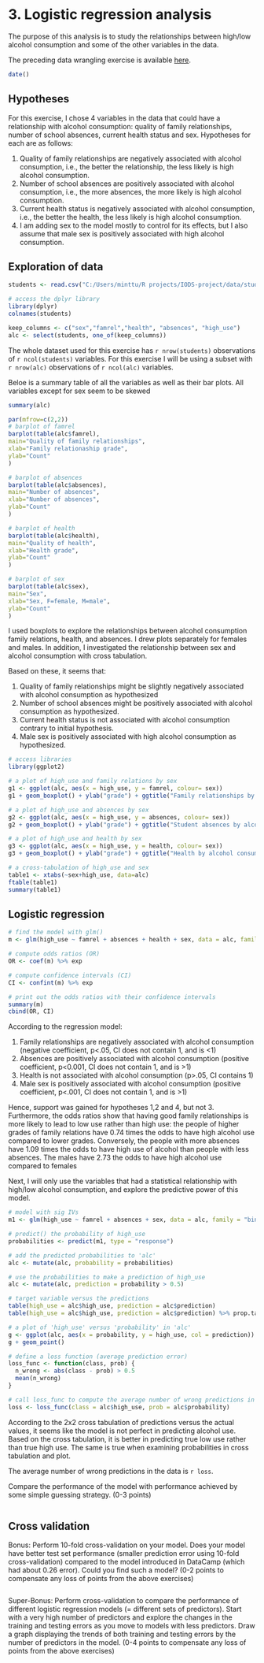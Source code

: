 # 3. Logistic regression analysis

The purpose of this analysis is to study the relationships between high/low alcohol consumption and some of the other variables in the data. 

The preceding data wrangling exercise is available <a href="https://github.com/palsola/IODS-project/blob/master/data/create_%20alc.R"> here<a/>.



```r
date()

```

## Hypotheses 

For this exercise, I chose 4 variables in the data that could have a relationship with alcohol consumption: quality of family relationships, number of school absences, current health status and sex. Hypotheses for each are as follows: 

1. Quality of family relationships are negatively associated with alcohol consumption, i.e., the better the relationship, the less likely is high alcohol consumption.
2. Number of school absences are positively associated with alcohol consumption, i.e., the more absences, the more likely is high alcohol consumption.
3. Current health status is negatively associated with alcohol consumption, i.e., the better the health, the less likely is high alcohol consumption.
4. I am adding sex to the model mostly to control for its effects, but I also assume that male sex is positively associated with high alcohol consumption.

## Exploration of data

```r
students <- read.csv("C:/Users/minttu/R projects/IODS-project/data/students.csv")

# access the dplyr library
library(dplyr)
colnames(students)

keep_columns <- c("sex","famrel","health", "absences", "high_use")
alc <- select(students, one_of(keep_columns))

```


The whole dataset used for this exercise has `r nrow(students)` observations of `r ncol(students)` variables. For this exercise I will be using a subset with `r nrow(alc)` observations of `r ncol(alc)` variables.

Beloe is a summary table of all the variables as well as their bar plots. All variables except for sex seem to be skewed

```r

summary(alc)

par(mfrow=c(2,2))
# barplot of famrel
barplot(table(alc$famrel),
main="Quality of family relationships",
xlab="Family relationaship grade",
ylab="Count"
)

# barplot of absences
barplot(table(alc$absences),
main="Number of absences",
xlab="Number of absences",
ylab="Count"
)

# barplot of health
barplot(table(alc$health),
main="Quality of health",
xlab="Health grade",
ylab="Count"
)

# barplot of sex
barplot(table(alc$sex),
main="Sex",
xlab="Sex, F=female, M=male",
ylab="Count"
)


```

I used boxplots to explore the relationships between alcohol consumption family relations, health, and absences. I drew plots separately for females and males. In addition, I investigated the relationship between sex and alcohol consumption with cross tabulation.

Based on these, it seems that:

1. Quality of family relationships might be slightly negatively associated with alcohol consumption as hypothesized
2. Number of school absences might be positively associated with alcohol consumption as hypothesized.
3. Current health status is not associated with alcohol consumption contrary to initial hypothesis.
4. Male sex is positively associated with high alcohol consumption as hypothesized.

```r

# access libraries
library(ggplot2)

# a plot of high_use and family relations by sex
g1 <- ggplot(alc, aes(x = high_use, y = famrel, colour= sex))
g1 + geom_boxplot() + ylab("grade") + ggtitle("Family relationships by alcohol consumption and sex")

# a plot of high_use and absences by sex
g2 <- ggplot(alc, aes(x = high_use, y = absences, colour= sex))
g2 + geom_boxplot() + ylab("grade") + ggtitle("Student absences by alcohol consumption and sex")

# a plot of high_use and health by sex
g3 <- ggplot(alc, aes(x = high_use, y = health, colour= sex))
g3 + geom_boxplot() + ylab("grade") + ggtitle("Health by alcohol consumption and sex")

# a cross-tabulation of high_use and sex
table1 <- xtabs(~sex+high_use, data=alc)
ftable(table1)
summary(table1)


```


## Logistic regression

```r


# find the model with glm()
m <- glm(high_use ~ famrel + absences + health + sex, data = alc, family = "binomial")

# compute odds ratios (OR)
OR <- coef(m) %>% exp

# compute confidence intervals (CI)
CI <- confint(m) %>% exp

# print out the odds ratios with their confidence intervals
summary(m)
cbind(OR, CI)


```
According to the regression model:

1. Family relationships are negatively associated with alcohol consumption (negative coefficient, p<.05, CI does not contain 1, and is <1)
2. Absences are positively associated with alcohol consumption (positive coefficient, p<0.001, CI does not contain 1, and is >1)
3. Health is not associated with alcohol consumption (p>.05, CI contains 1)
4. Male sex is positively associated with alcohol consumption (positive coefficient, p<.001, CI does not contain 1, and is >1)

Hence, support was gained for hypotheses 1,2 and 4, but not 3. Furthermore, the odds ratios show that having good family relationships is more likely to lead to low use rather than high use: the people of higher grades of family relations have 0.74 times the odds to have high alcohol use compared to lower grades. Conversely, the people with more absences have 1.09 times the odds to have high use of alcohol than people with less absences. The males have 2.73 the odds to have high alcohol use compared to females


Next, I will only use the variables that had a statistical relationship with high/low alcohol consumption, and explore the predictive power of this model. 

```r

# model with sig IVs
m1 <- glm(high_use ~ famrel + absences + sex, data = alc, family = "binomial")

# predict() the probability of high_use
probabilities <- predict(m1, type = "response")

# add the predicted probabilities to 'alc'
alc <- mutate(alc, probability = probabilities)

# use the probabilities to make a prediction of high_use
alc <- mutate(alc, prediction = probability > 0.5)

# target variable versus the predictions
table(high_use = alc$high_use, prediction = alc$prediction)
table(high_use = alc$high_use, prediction = alc$prediction) %>% prop.table %>% addmargins

# a plot of 'high_use' versus 'probability' in 'alc'
g <- ggplot(alc, aes(x = probability, y = high_use, col = prediction))
g + geom_point()

# define a loss function (average prediction error)
loss_func <- function(class, prob) {
  n_wrong <- abs(class - prob) > 0.5
  mean(n_wrong)
}

# call loss_func to compute the average number of wrong predictions in the (training) data
loss <- loss_func(class = alc$high_use, prob = alc$probability)
```

According to the 2x2 cross tabulation of predictions versus the actual values, it seems like the model is not perfect in predicting alcohol use. Based on the cross tabulation, it is better in predicting true low use  rather than true high use. The same is true when examining probabilities in cross tabulation and plot.

The average number of wrong predictions in the data is `r loss`.


Compare the performance of the model with performance achieved by some simple guessing strategy. (0-3 points)

```r



```




## Cross validation

Bonus: Perform 10-fold cross-validation on your model. Does your model have better test set performance (smaller prediction error using 10-fold cross-validation) compared to the model introduced in DataCamp (which had about 0.26 error). Could you find such a model? (0-2 points to compensate any loss of points from the above exercises)

```r

```


Super-Bonus: Perform cross-validation to compare the performance of different logistic regression models (= different sets of predictors). Start with a very high number of predictors and explore the changes in the training and testing errors as you move to models with less predictors. Draw a graph displaying the trends of both training and testing errors by the number of predictors in the model. (0-4 points to compensate any loss of points from the above exercises)

```r

```

